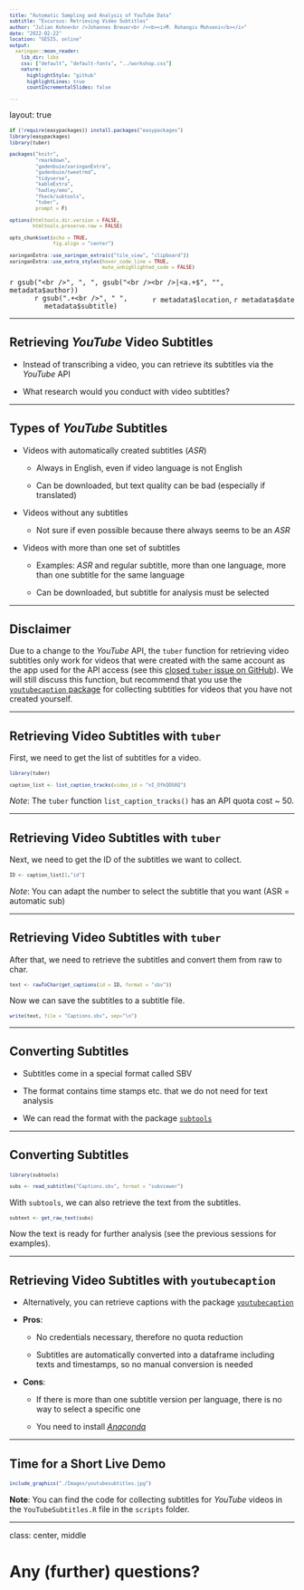 ```yaml
--- 
title: "Automatic Sampling and Analysis of YouTube Data"
subtitle: "Excursus: Retrieving Video Subtitles"
author: "Julian Kohne<br />Johannes Breuer<br /><b><i>M. Rohangis Mohseni</b></i>"
date: "2022-02-22"
location: "GESIS, online" 
output:
  xaringan::moon_reader:
    lib_dir: libs
    css: ["default", "default-fonts", "../workshop.css"]
    nature:
      highlightStyle: "github"
      highlightLines: true
      countIncrementalSlides: false

---
```


layout: true

```r
if (!require(easypackages)) install.packages("easypackages")
library(easypackages)
library(tuber)

packages("knitr",
         "rmarkdown",
         "gadenbuie/xaringanExtra",
         "gadenbuie/tweetrmd",
         "tidyverse",
         "kableExtra",
         "hadley/emo",
         "fkeck/subtools",
         "tuber",
         prompt = F)

options(htmltools.dir.version = FALSE,
        htmltools.preserve.raw = FALSE)

opts_chunk$set(echo = TRUE,
               fig.align = "center")

xaringanExtra::use_xaringan_extra(c("tile_view", "clipboard"))
xaringanExtra::use_extra_styles(hover_code_line = TRUE,
                                mute_unhighlighted_code = FALSE)
```

<div class="my-footer">
  <div style="float: left;"><span>`r gsub("<br />", ", ", gsub("<br /><br />|<a.+$", "", metadata$author))`</span></div>
  <div style="float: right;"><span>`r metadata$location`, `r metadata$date`</span></div>
  <div style="text-align: center;"><span>`r gsub(".+<br />", " ", metadata$subtitle)`</span></div>
</div>

<style type="text/css">

pre {
  font-size: 10px
}
</style>

---


## Retrieving *YouTube* Video Subtitles

- Instead of transcribing a video, you can retrieve its subtitles via the *YouTube* API

- What research would you conduct with video subtitles?

---

## Types of *YouTube* Subtitles

- Videos with automatically created subtitles (<i>ASR</i>)

  - Always in English, even if video language is not English

  - Can be downloaded, but text quality can be bad (especially if translated)

- Videos without any subtitles

  - Not sure if even possible because there always seems to be an <i>ASR</i>
  
- Videos with more than one set of subtitles

  - Examples: <i>ASR</i> and regular subtitle, more than one language, more than one subtitle for the same language

  - Can be downloaded, but subtitle for analysis must be selected

---

## Disclaimer

Due to a change to the *YouTube* API, the `tuber` function for retrieving video subtitles only work for videos that were created with the same account as the app used for the API access (see this [closed `tuber` issue on GitHub](https://github.com/soodoku/tuber/issues/78)). We will still discuss this function, but recommend that you use the [`youtubecaption` package](https://github.com/jooyoungseo/youtubecaption) for collecting subtitles for videos that you have not created yourself. 
  
---

## Retrieving Video Subtitles with `tuber`

First, we need to get the list of subtitles for a video.

```r
library(tuber)

caption_list <- list_caption_tracks(video_id = "nI_OfkQOG6Q")
```

*Note*: The `tuber` function `list_caption_tracks()` has an API quota cost ~ 50.

---

## Retrieving Video Subtitles with `tuber`

Next, we need to get the ID of the subtitles we want to collect.

```r
ID <- caption_list[1,"id"]
```
  
*Note*: You can adapt the number to select the subtitle that you want (ASR = automatic sub)

---

## Retrieving Video Subtitles with `tuber`

After that, we need to retrieve the subtitles and convert them from raw to char.

```r
text <- rawToChar(get_captions(id = ID, format = "sbv"))
```

Now we can save the subtitles to a subtitle file.

```r
write(text, file = "Captions.sbv", sep="\n")
```

---

## Converting Subtitles

- Subtitles come in a special format called SBV

- The format contains time stamps etc. that we do not need for text analysis

- We can read the format with the package [`subtools`](https://github.com/fkeck/subtools)

---

## Converting Subtitles

```r
library(subtools)

subs <- read_subtitles("Captions.sbv", format = "subviewer")
```
 
With `subtools`, we can also retrieve the text from the subtitles.

```r
subtext <- get_raw_text(subs)
```

Now the text is ready for further analysis (see the previous sessions for examples).

---

## Retrieving Video Subtitles with `youtubecaption`

- Alternatively, you can retrieve captions with the package [`youtubecaption`](https://github.com/jooyoungseo/youtubecaption)

- **Pros**:

  - No credentials necessary, therefore no quota reduction
  
  - Subtitles are automatically converted into a dataframe including texts and timestamps, so no manual conversion is needed
  
- **Cons**:

  - If there is more than one subtitle version per language, there is no way to select a specific one
  
  - You need to install [*Anaconda*](https://www.anaconda.com/products/individual)

---

## Time for a Short Live Demo

```r
include_graphics("./Images/youtubesubtitles.jpg")
```

**Note**: You can find the code for collecting subtitles for *YouTube* videos in the `YouTubeSubtitles.R` file in the `scripts` folder.

---

class: center, middle

# Any (further) questions?
